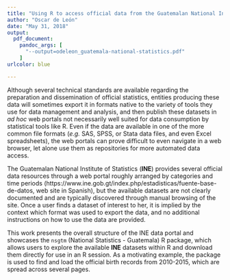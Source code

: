 ```yaml
---
title: "Using R to access official data from the Guatemalan National Institute of Statistics"
author: "Oscar de León"
date: "May 31, 2018"
output:
  pdf_document:
    pandoc_args: [
      "--output=odeleon_guatemala-national-statistics.pdf"
    ]
urlcolor: blue

---
```


Although several technical standards are available regarding the preparation and
dissemination of official statistics, entities producing these data will
sometimes export it in formats native to the variety of tools they use for data
management and analysis, and then publish these datasets in _ad hoc_ web portals
not necessarily well suited for data consumption by statistical tools like R.
Even if the data are available in one of the more common file formats
(_e.g._ SAS, SPSS, or Stata data files, and even Excel spreadsheets),
the web portals can prove difficult to even navigate in a web browser,
let alone use them as repositories for more automated data access.

The Guatemalan National Institute of Statistics (**INE**) provides several official
data resources through a web portal roughly arranged by categories and time
periods (https://www.ine.gob.gt/index.php/estadisticas/fuente-base-de-datos,
web site in Spanish), but the available datasets are not clearly documented and
are typically discovered through manual browsing of the site.
Once a user finds a dataset of interest to her, it is implied by the context
which format was used to export the data, and no additional instructions on how
to use the data are provided.

This work presents the overall structure of the INE data portal and showcases
the `nsgtm` (National Statistics - Guatemala) R package, which allows users to
explore the available **INE** datasets within R and download them directly for
use in an R session.
As a motivating example, the package is used to find and load the
official birth records from 2010-2015, which are spread across
several pages.
